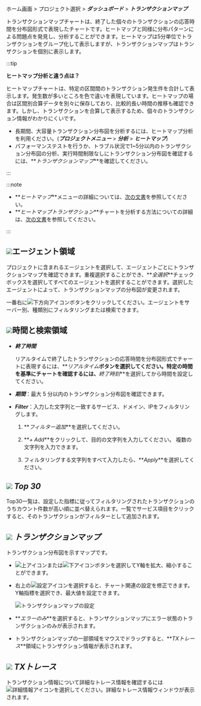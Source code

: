 ホーム画面 > プロジェクト選択 > **_ダッシュボード_** > **_トランザクションマップ_**

トランザクションマップチャートは、終了した個々のトランザクションの応答時間を分布図形式で表現したチャートです。ヒートマップと同様に分布パターンによる問題点を発見し、分析することができます。ヒートマップは5分単位でトランザクションをグループ化して表示しますが、トランザクションマップはトランザクションを個別に表示します。

:::tip 

**ヒートマップ分析と違う点は？**

ヒートマップチャートは、特定の区間間のトランザクション発生件を合計して表示します。発生数が多いところを色で違いを表現しています。ヒートマップの場合は区間別合算データを別々に保存しており、比較的長い時間の推移も確認できます。しかし、トランザクションを合算して表示するため、個々のトランザクション情報がわかりにくいです。

-   長期間、大容量トランザクション分布図を分析するには、ヒートマップ分析を利用ください。(**_プロジェクトメニュー_** > **_分析_** > **_ヒートマップ_**)
-   パフォーマンステストを行うか、トラブル状況で1~5分以内のトランザクション分布図の分析、実行時間制限なしにトランザクション分布図を確認するには、**_トランザクションマップ_**を確認してください。

:::

:::note

-   **_ヒートマップ_**メニューの詳細については、[次の文書](trs-view)を参照してください。 
-   **_ヒートマップトランザクション_**チャートを分析する方法についての詳細は、[次の文書](../best-practice-guides/about-apm-hitmap-class)を参照してください。

:::

<ImgLang img='dashboard-transaction-map.png' desc='トランザクションマップ' />

## ![](/img/number-01.png)エージェント領域

プロジェクトに含まれるエージェントを選択して、エージェントごとにトランザクションマップを確認できます。重複選択することができ、**_全選択_**チェックボックスを選択してすべてのエージェントを選択することができます。選択したエージェントによって、トランザクションマップの分布図が変更されます。

一番右に![下方向アイコン](/img/down-arrow.svg)ボタンをクリックしてください。エージェントをサーバー別、種類別にフィルタリングまたは検索できます。

## ![](/img/number-02.png)時間と検索領域

-   **_終了時間_**

    リアルタイムで終了したトランザクションの応答時間を分布図形式でチャートに表現するには、**_リアルタイム_**ボタンを選択してください。特定の時間を基準にチャートを確認するには、**_終了時刻_**を選択してから時間を設定してください。

-   **_期間_**：最大 5 分以内のトランザクション分布図を確認できます。

-   **_Filter_**：入力した文字列と一致するサービス、ドメイン、IPをフィルタリングします。 

    1.  **_フィルター追加_**を選択してください。

    2.  **_+ Add_**をクリックして、目的の文字列を入力してください。 複数の文字列を入力できます。

        <ImgLang img='transactionmap-filter.png' desc='フィルター追加' />

    3.  フィルタリングする文字列をすべて入力したら、**_Apply_**を選択してください。

## ![](/img/number-03.png) **_Top 30_**

Top30一覧は、設定した指標に従ってフィルタリングされたトランザクションのうちカウント件数が高い順に並べ替えられます。一覧でサービス項目をクリックすると、そのトランザクションがフィルターとして追加されます。

## ![](/img/number-04.png) **_トランザクションマップ_**

トランザクション分布図を示すマップです。 

-   ![上アイコン](/img/up-arrow.svg)または![下アイコン](/img/down-arrow.svg)ボタンを選択してY軸を拡大、縮小することができます。

-   右上の![設定アイコン](/img/ico-setting.svg)を選択すると、チャート関連の設定を修正できます。Y軸指標を選択でき、最大値を設定できます。

    ![トランザクションマップの設定](/img/transaction-map-setting.png)

-   **_エラーのみ_**を選択すると、トランザクションマップにエラー状態のトランザクションのみが表示されます。

-   トランザクションマップの一部領域をマウスでドラッグすると、**_TXトレース_**領域にトランザクション情報が表示されます。

## ![](/img/number-05.png) **_TXトレース_**

トランザクション情報について詳細なトレース情報を確認するには![詳細情報アイコン](/img/ico-detail-view.svg)を選択してください。詳細なトレース情報ウィンドウが表示されます。

<ImgLang img='hitmap-transaction-sample.png' desc='詳細トレースの情報' />
